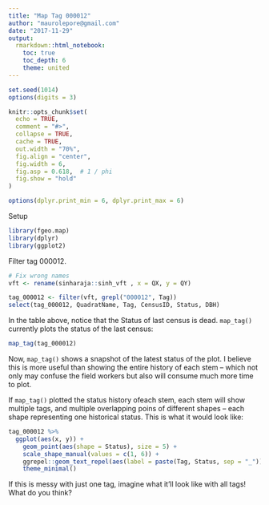 ```yaml
---
title: "Map Tag 000012"
author: "maurolepore@gmail.com"
date: "2017-11-29"
output:
  rmarkdown::html_notebook:
    toc: true
    toc_depth: 6
    theme: united
---
```


```r
set.seed(1014)
options(digits = 3)

knitr::opts_chunk$set(
  echo = TRUE,
  comment = "#>",
  collapse = TRUE,
  cache = TRUE,
  out.width = "70%",
  fig.align = "center",
  fig.width = 6,
  fig.asp = 0.618,  # 1 / phi
  fig.show = "hold"
)

options(dplyr.print_min = 6, dplyr.print_max = 6)
```

Setup

```r
library(fgeo.map)
library(dplyr)
library(ggplot2)
```

Filter tag 000012.

```r
# Fix wrong names
vft <- rename(sinharaja::sinh_vft , x = QX, y = QY)

tag_000012 <- filter(vft, grepl("000012", Tag))
select(tag_000012, QuadratName, Tag, CensusID, Status, DBH)
```

In the table above, notice that the Status of last census is dead. `map_tag()` currently plots the status of the last census:

```r
map_tag(tag_000012)
```

Now, `map_tag()` shows a snapshot of the latest status of the plot. I believe this is more useful than showing the entire history of each stem -- which not only may confuse the field workers but also will consume much more time to plot.

If `map_tag()` plotted the status history ofeach stem, each stem will show multiple tags, and multiple overlapping poins of different shapes -- each shape representing one historical status. This is what it would look like:

```r
tag_000012 %>% 
  ggplot(aes(x, y)) + 
    geom_point(aes(shape = Status), size = 5) +
    scale_shape_manual(values = c(1, 6)) +
    ggrepel::geom_text_repel(aes(label = paste(Tag, Status, sep = "_"))) +
    theme_minimal()
```

If this is messy with just one tag, imagine what it'll look like with all tags! What do you think?
